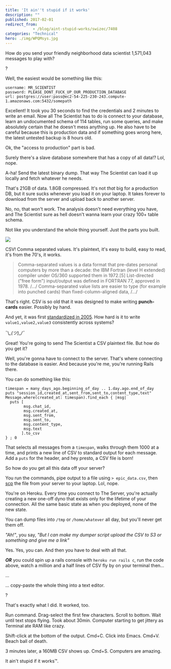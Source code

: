 ```yaml
---
title: 'It ain''t stupid if it works'
description: ""
published: 2017-02-01
redirect_from: 
            - /blog/aint-stupid-works/swizec/7408
categories: "Technical"
hero: ./img/WPQMsys.jpg
---
```

How do you send your friendly neighborhood data scientist 1,571,043 messages to play with?



?



Well, the easiest would be something like this:



```
username: MR_SCIENTIST
password: PLEASE_DONT_FUCK_UP_OUR_PRODUCTION_DATABASE
url: postgres://user:pass@ec2-54-225-230-243.compute-1.amazonaws.com:5432/somepath
```



Excellent! It took you 30 seconds to find the credentials and 2 minutes to write an email. Now all The Scientist has to do is connect to your database, learn an undocumented schema of 114 tables, run some queries, and make absolutely certain that he doesn&#x27;t mess anything up. He also have to be careful because this is production data and if something goes wrong here, the latest untested backup is 8 hours old.



Ok, the &quot;access to production&quot; part is bad.



Surely there&#x27;s a slave database somewhere that has a copy of all data!? Lol, nope.



A-ha! Send the latest binary dump. That way The Scientist can load it up locally and fetch whatever he needs.



That&#x27;s 21GB of data. 1.8GB compressed. It&#x27;s not _that_ big for a production DB, but it sure sucks whenever you load it on your laptop. It takes forever to download from the server and upload back to another server.



No, no, that won&#x27;t work. The analysis doesn&#x27;t need everything you have, and The Scientist sure as hell doesn&#x27;t wanna learn your crazy 100+ table schema.



Not like you understand the whole thing yourself. Just the parts you built.



![](./img/WPQMsys.jpg)



CSV! Comma separated values. It&#x27;s plaintext, it&#x27;s easy to build, easy to read, it&#x27;s from the 70&#x27;s, it works.



> Comma-separated values is a data format that pre-dates personal computers by more than a decade: the IBM Fortran (level H extended) compiler under OS/360 supported them in 1972.\[5] List-directed (&quot;free form&quot;) input/output was defined in FORTRAN 77, approved in 1978. /.../ Comma-separated value lists are easier to type (for example into punched cards) than fixed-column-aligned data, /.../



That&#x27;s right. CSV is so old that it was designed to make writing **punch-cards** easier. Possibly by hand.



And yet, it was first [standardized in 2005](https://en.wikipedia.org/wiki/Comma-separated_values#History). How hard is it to write `value1,value2,value3` consistently across systems?



¯\\_\_(ツ)\_/¯_



Great! You&#x27;re going to send The Scientist a CSV plaintext file. But how do you get it?



Well, you&#x27;re gonna have to connect to the server. That&#x27;s where connecting to the database is easier. And because you&#x27;re me, you&#x27;re running Rails there.



You can do something like this:



```
timespan = many_days_ago.beginning_of_day .. 1.day.ago.end_of_day
puts "session_id,created_at,sent_from,sent_to,content_type,text"
Message.where(created_at: timespan).find_each { |msg|
  puts [
        msg.chat_id,
        msg.created_at,
        msg.sent_from,
        msg.sent_to,
        msg.content_type,
        msg.text
       ].to_csv
} ; 0
```



That selects all messages from a `timespan`, walks through them 1000 at a time, and prints a new line of CSV to standard output for each message. Add a `puts` for the header, and hey presto, a CSV file is born!



So how do you get all this data off your server?



You run the commands, pipe output to a file using `> epic_data.csv`, then [scp](https://en.wikipedia.org/wiki/Secure_copy) the file from your server to your laptop. Lol, nope.



You&#x27;re on Heroku. Every time you connect to The Server, you&#x27;re actually creating a new one-off dyno that exists only for the lifetime of your connection. All the same basic state as when you deployed, none of the new state.



You can dump files into `/tmp` or `/home/whatever` all day, but you&#x27;ll never get them off.



_&quot;Ah!&quot;_, you say, _&quot;But I can make my dumper script upload the CSV to S3 or something and give me a link&quot;_



Yes. Yes, you can. And then you have to deal with all that.



**_OR_** you could spin up a rails console with `heroku run rails c`, run the code above, watch a million and a half lines of CSV fly by on your terminal then…



...



... copy-paste the whole thing into a text editor.



?



That&#x27;s exactly what I did. It worked, too.



Run command. Drag-select the first few characters. Scroll to bottom. Wait until text stops flying. Took about 30min. Computer starting to get jittery as Terminal ate RAM like crazy.



Shift-click at the bottom of the output. Cmd+C. Click into Emacs. Cmd+V. Beach ball of death.



3 minutes later, a 160MB CSV shows up. Cmd+S. Computers are amazing.



It ain&#x27;t stupid if it works™.